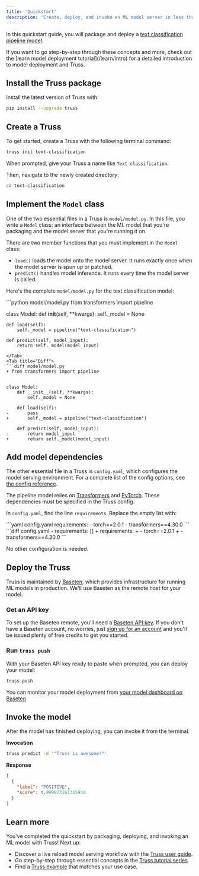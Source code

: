 ```yaml
---
title: 'Quickstart'
description: 'Create, deploy, and invoke an ML model server in less than 5 minutes'
---
```


In this quickstart guide, you will package and deploy a [text classification pipeline model](https://huggingface.co/docs/transformers/main_classes/pipelines).

<Tip>
If you want to go step-by-step through these concepts and more, check out the [learn model deployment tutorial](/learn/intro) for a detailed introduction to model deployment and Truss.
</Tip>

## Install the Truss package

Install the latest version of Truss with:

```sh
pip install --upgrade truss
```

## Create a Truss

To get started, create a Truss with the following terminal command:

```sh
truss init text-classification
```

When prompted, give your Truss a name like `Text classification`.

Then, navigate to the newly created directory:

```sh
cd text-classification
```

## Implement the `Model` class

One of the two essential files in a Truss is `model/model.py`. In this file, you write a `Model` class: an interface between the ML model that you're packaging and the model server that you're running it on.

There are two member functions that you must implement in the `Model` class:

* `load()` loads the model onto the model server. It runs exactly once when the model server is spun up or patched.
* `predict()` handles model inference. It runs every time the model server is called.

Here's the complete `model/model.py` for the text classification model:

<Tabs>
<Tab title="Code">
```python model/model.py
from transformers import pipeline


class Model:
    def __init__(self, **kwargs):
        self._model = None

    def load(self):
        self._model = pipeline("text-classification")

    def predict(self, model_input):
        return self._model(model_input)
```
</Tab>
<Tab title="Diff">
```diff model/model.py
+ from transformers import pipeline


class Model:
    def __init__(self, **kwargs):
        self._model = None

    def load(self):
-       pass
+       self._model = pipeline("text-classification")

    def predict(self, model_input):
-       return model_input
+       return self._model(model_input)
```
</Tab>
</Tabs>

## Add model dependencies

The other essential file in a Truss is `config.yaml`, which configures the model serving environment. For a complete list of the config options, see [the config reference](/reference/config).

The pipeline model relies on [Transformers](https://huggingface.co/docs/transformers/index) and [PyTorch](https://pytorch.org/). These dependencies must be specified in the Truss config.

In `config.yaml`, find the line `requirements`. Replace the empty list with:

<Tabs>
<Tab title="Code">
```yaml config.yaml
requirements:
  - torch==2.0.1
  - transformers==4.30.0
```
</Tab>
<Tab title="Diff">
```diff config.yaml
- requirements: []
+ requirements:
+   - torch==2.0.1
+   - transformers==4.30.0
```
</Tab>
</Tabs>

No other configuration is needed.

## Deploy the Truss

Truss is maintained by [Baseten](https://baseten.co), which provides infrastructure for running ML models in production. We'll use Baseten as the remote host for your model.

### Get an API key

To set up the Baseten remote, you'll need a [Baseten API key](https://app.baseten.co/settings/account/api_keys). If you don't have a Baseten account, no worries, just [sign up for an account](https://app.baseten.co/signup/) and you'll be issued plenty of free credits to get you started.

### Run `truss push`

With your Baseten API key ready to paste when prompted, you can deploy your model:

```sh
truss push
```

You can monitor your model deployment from [your model dashboard on Baseten](https://app.baseten.co/models/).

## Invoke the model

After the model has finished deploying, you can invoke it from the terminal.

**Invocation**

```sh
truss predict -d '"Truss is awesome!"'
```

**Response**

```json
[
  {
    "label": "POSITIVE",
    "score": 0.999873161315918
  }
]
```

## Learn more

You've completed the quickstart by packaging, deploying, and invoking an ML model with Truss! Next up:

* Discover a live reload model serving workflow with the [Truss user guide](/usage).
* Go step-by-step through essential concepts in the [Truss tutorial series](/learn/intro).
* Find a [Truss example](/examples) that matches your use case.

